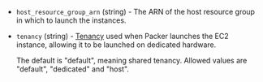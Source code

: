 <!-- Code generated from the comments of the Placement struct in builder/common/run_config.go; DO NOT EDIT MANUALLY -->

- `host_resource_group_arn` (string) - The ARN of the host resource group in which to launch the instances.

- `tenancy` (string) - [Tenancy](https://docs.aws.amazon.com/AWSEC2/latest/UserGuide/dedicated-instance.html) used
  when Packer launches the EC2 instance, allowing it to be launched on dedicated hardware.
  
  The default is "default", meaning shared tenancy. Allowed values are "default",
  "dedicated" and "host".

<!-- End of code generated from the comments of the Placement struct in builder/common/run_config.go; -->

